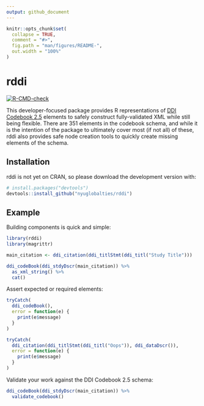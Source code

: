 ```yaml
---
output: github_document
---
```


<!-- README.md is generated from README.Rmd. Please edit that file -->

```r
knitr::opts_chunk$set(
  collapse = TRUE,
  comment = "#>",
  fig.path = "man/figures/README-",
  out.width = "100%"
)
```

# rddi

<!-- badges: start -->
[![R-CMD-check](https://github.com/nyuglobalties/rddi/workflows/R-CMD-check/badge.svg)](https://github.com/nyuglobalties/rddi/actions)
<!-- badges: end -->

This developer-focused package provides R representations of [DDI Codebook 2.5](https://ddialliance.org/Specification/DDI-Codebook/2.5/) elements to safely construct fully-validated XML while still being flexible. There are 351 elements in the codebook schema, and while it is the intention of the package to ultimately cover most (if not all) of these, rddi also provides safe node creation tools to quickly create missing elements of the schema.

## Installation

rddi is not yet on CRAN, so please download the development version with:

``` r
# install.packages("devtools")
devtools::install_github("nyuglobalties/rddi")
```
## Example

Building components is quick and simple:

```r
library(rddi)
library(magrittr)

main_citation <- ddi_citation(ddi_titlStmt(ddi_titl("Study Title")))

ddi_codeBook(ddi_stdyDscr(main_citation)) %>%
  as_xml_string() %>%
  cat()
```

Assert expected or required elements:

```r
tryCatch(
  ddi_codeBook(),
  error = function(e) {
    print(e$message)
  }
)

tryCatch(
  ddi_citation(ddi_titlStmt(ddi_titl("Oops")), ddi_dataDscr()),
  error = function(e) {
    print(e$message)
  }
)
```

Validate your work against the DDI Codebook 2.5 schema:

```r
ddi_codeBook(ddi_stdyDscr(main_citation)) %>%
  validate_codebook()
```

